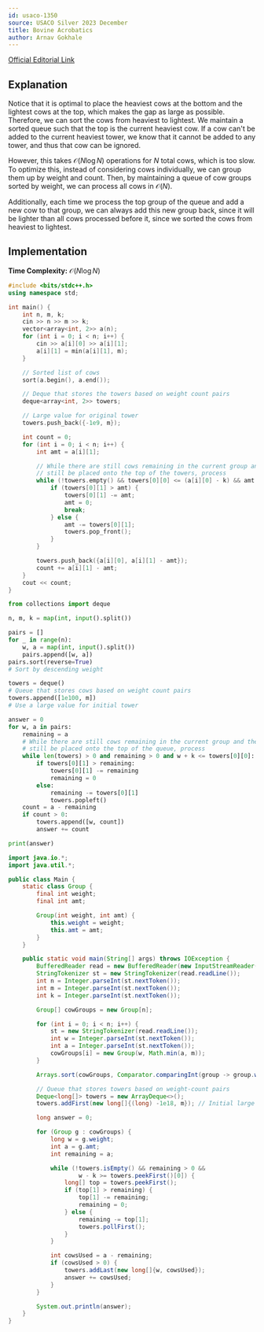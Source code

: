 ```yaml
---
id: usaco-1350
source: USACO Silver 2023 December
title: Bovine Acrobatics
author: Arnav Gokhale
---
```

[Official Editorial Link](https://usaco.org/current/data/sol_prob1_silver_dec23.html)

## Explanation

Notice that it is optimal to place the heaviest cows at the bottom and the lightest cows at the top, which makes the gap as large as possible. Therefore, we can sort the cows from heaviest to lightest. We maintain a sorted queue such that the top is the current heaviest cow. If a cow can't be added to the current heaviest tower, we know that it cannot be added to any tower, and thus that cow can be ignored.

However, this takes $\mathcal{O}(N \log N)$ operations for $N$ total cows, which is too slow. To optimize this, instead of considering cows individually, we can group them up by weight and count. Then, by maintaining a queue of cow groups sorted by weight, we can process all cows in $\mathcal{O}(N)$.

Additionally, each time we process the top group of the queue and add a new cow to that group, we can always add this new group back, since it will be lighter than all cows processed before it, since we sorted the cows from heaviest to lightest.

## Implementation

**Time Complexity:** $\mathcal{O}(N \log N)$

<LanguageSection>
<CPPSection>

```cpp
#include <bits/stdc++.h>
using namespace std;

int main() {
	int n, m, k;
	cin >> n >> m >> k;
	vector<array<int, 2>> a(n);
	for (int i = 0; i < n; i++) {
		cin >> a[i][0] >> a[i][1];
		a[i][1] = min(a[i][1], m);
	}

	// Sorted list of cows
	sort(a.begin(), a.end());

	// Deque that stores the towers based on weight count pairs
	deque<array<int, 2>> towers;

	// Large value for original tower
	towers.push_back({-1e9, m});

	int count = 0;
	for (int i = 0; i < n; i++) {
		int amt = a[i][1];

		// While there are still cows remaining in the current group and they can
		// still be placed onto the top of the towers, process
		while (!towers.empty() && towers[0][0] <= (a[i][0] - k) && amt > 0) {
			if (towers[0][1] > amt) {
				towers[0][1] -= amt;
				amt = 0;
				break;
			} else {
				amt -= towers[0][1];
				towers.pop_front();
			}
		}

		towers.push_back({a[i][0], a[i][1] - amt});
		count += a[i][1] - amt;
	}
	cout << count;
}
```

</CPPSection>
<PySection>

```py
from collections import deque

n, m, k = map(int, input().split())

pairs = []
for _ in range(n):
	w, a = map(int, input().split())
	pairs.append([w, a])
pairs.sort(reverse=True)
# Sort by descending weight

towers = deque()
# Queue that stores cows based on weight count pairs
towers.append([1e100, m])
# Use a large value for initial tower

answer = 0
for w, a in pairs:
	remaining = a
	# While there are still cows remaining in the current group and they can
	# still be placed onto the top of the queue, process
	while len(towers) > 0 and remaining > 0 and w + k <= towers[0][0]:
		if towers[0][1] > remaining:
			towers[0][1] -= remaining
			remaining = 0
		else:
			remaining -= towers[0][1]
			towers.popleft()
	count = a - remaining
	if count > 0:
		towers.append([w, count])
		answer += count

print(answer)
```

</PySection>
<JavaSection>

```java
import java.io.*;
import java.util.*;

public class Main {
	static class Group {
		final int weight;
		final int amt;

		Group(int weight, int amt) {
			this.weight = weight;
			this.amt = amt;
		}
	}

	public static void main(String[] args) throws IOException {
		BufferedReader read = new BufferedReader(new InputStreamReader(System.in));
		StringTokenizer st = new StringTokenizer(read.readLine());
		int n = Integer.parseInt(st.nextToken());
		int m = Integer.parseInt(st.nextToken());
		int k = Integer.parseInt(st.nextToken());

		Group[] cowGroups = new Group[n];

		for (int i = 0; i < n; i++) {
			st = new StringTokenizer(read.readLine());
			int w = Integer.parseInt(st.nextToken());
			int a = Integer.parseInt(st.nextToken());
			cowGroups[i] = new Group(w, Math.min(a, m));
		}

		Arrays.sort(cowGroups, Comparator.comparingInt(group -> group.weight));

		// Queue that stores towers based on weight-count pairs
		Deque<long[]> towers = new ArrayDeque<>();
		towers.addFirst(new long[]{(long) -1e18, m}); // Initial large tower

		long answer = 0;

		for (Group g : cowGroups) {
			long w = g.weight;
			int a = g.amt;
			int remaining = a;

			while (!towers.isEmpty() && remaining > 0 &&
					w - k >= towers.peekFirst()[0]) {
				long[] top = towers.peekFirst();
				if (top[1] > remaining) {
					top[1] -= remaining;
					remaining = 0;
				} else {
					remaining -= top[1];
					towers.pollFirst();
				}
			}

			int cowsUsed = a - remaining;
			if (cowsUsed > 0) {
				towers.addLast(new long[]{w, cowsUsed});
				answer += cowsUsed;
			}
		}

		System.out.println(answer);
	}
}

```

</JavaSection>
</LanguageSection>
